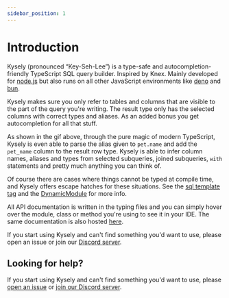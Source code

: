 ```yaml
---
sidebar_position: 1
---
```



# Introduction

Kysely (pronounced “Key-Seh-Lee”) is a type-safe and autocompletion-friendly TypeScript SQL query builder. Inspired by Knex. Mainly developed for [node.js](https://nodejs.org/en/) but also
runs on all other JavaScript environments like [deno](https://deno.land/) and [bun](https://bun.sh/).

<DemoVideo />

Kysely makes sure you only refer to tables and columns that are visible to the part of the query you're writing. The result type only has the selected columns with correct types and aliases. As an added bonus you get autocompletion for all that stuff.

As shown in the gif above, through the pure magic of modern TypeScript, Kysely is even able to parse the alias given to `pet.name` and add the `pet_name` column to the result row type. Kysely is able to infer column names, aliases and types from selected subqueries, joined subqueries, `with` statements and pretty much anything you can think of.

Of course there are cases where things cannot be typed at compile time, and Kysely offers escape hatches for these situations. See the [sql template tag](https://kysely-org.github.io/kysely-apidoc/interfaces/Sql.html) and the [DynamicModule](https://kysely-org.github.io/kysely-apidoc/classes/DynamicModule.html#ref) for more info.

All API documentation is written in the typing files and you can simply hover over the module, class or method you're using to see it in your IDE. The same documentation is also hosted [here](https://kysely-org.github.io/kysely-apidoc/).

If you start using Kysely and can't find something you'd want to use, please open an issue or join our [Discord server](https://discord.gg/xyBJ3GwvAm).

## Looking for help?

If you start using Kysely and can't find something you'd want to use, please [open an issue](https://github.com/kysely-org/kysely/issues) or [join our Discord server](https://discord.gg/xyBJ3GwvAm).
